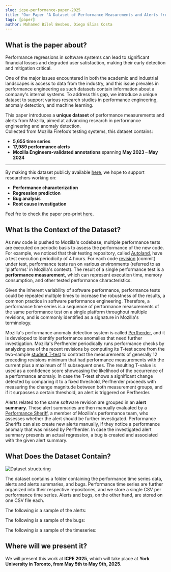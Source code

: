 ```yaml
---
slug: icpe-performance-paper-2025
title: "Our Paper 'A Dataset of Performance Measurements and Alerts from Mozilla (Data Artifact)' Accepted at ICPE'25 🎉"
tags: [paper]
author: Mohamed Bilel Besbes, Diego Elias Costa
---
```



## What is the paper about?

Performance regressions in software systems can lead to significant financial losses and degraded user satisfaction, making their early detection and mitigation critical. 

One of the major issues encountered in both the academic and industrial landscapes is access to data from the industry, and this issue prevales in performance engineering as such datasets contain information about a company's internal systems. To address this gap, we introduce a unique dataset to support various research studies in performance engineering, anomaly detection, and machine learning. 

This paper introduces a **unique dataset** of performance measurements and alerts from Mozilla, aimed at advancing research in performance engineering and anomaly detection.  
Collected from Mozilla Firefox’s testing systems, this dataset contains:  
- **5,655 time series**  
- **17,989 performance alerts**  
- **Mozilla Engineers-validated annotations** spanning **May 2023 – May 2024**  

<!--truncate-->
---

By making this dataset publicly available [here](https://doi.org/10.5281/zenodo.14642238), we hope to support researchers working on:  
- **Performance characterization**  
- **Regression prediction**  
- **Bug analysis**
- **Root cause investigation**  

Feel fre to check the paper pre-print [here](https://arxiv.org/abs/2503.16332).
## What Is the Context of the Dataset?

As new code is pushed to Mozilla's codebase, multiple performance tests are executed on periodic basis to assess the performance of the new code. For example, we noticed that their testing repository, called [Autoland](https://hg.mozilla.org/integration/autoland/), have a test execution periodicity of 4 hours.
For each code [revision](https://wiki.mercurial-scm.org/Revision) (commit) under test, performance tests run on various environments (referred to as 'platforms' in Mozilla's context). 
The result of a single performance test is a **performance measurement**, which can represent execution time, memory consumption, and other tested performance characteristics.   

Given the inherent variability of software performance, performance tests could be repeated multiple times to increase the robustness of the results, a common practice in software performance engineering.
Therefore, a performance time series is a sequence of performance measurements of the same performance test on a single platform throughout multiple revisions, and is commonly identified as a signature in Mozilla's terminology. 

Mozilla's performance anomaly detection system is called [Perfherder](https://treeherder.mozilla.org/perfherder/alerts?hideDwnToInv=1&page=1), and it is developed to identify performance anomalies that need further investigation. 
Mozilla's Perfherder periodically runs performance checks by analyzing one of the recent revisions by computing its T-test score from the two-sample [student T-test](http://jstor.org/stable/2331554) to contrast the measurements of generally 12 preceding revisions minimum that had performance measurements with the current plus a maximum of 11 subsequent ones.
The resulting T-value is used as a confidence score showcasing the likelihood of the occurrence of a performance anomaly.
In case the T-test shows a significant change detected by comparing it to a fixed threshold, Perfherder proceeds with measuring the change magnitude between both measurement groups, and if it surpasses a certain threshold, an alert is triggered on Perfherder.

Alerts related to the same software revision are grouped in an **alert summary**. These alert summaries are then manually evaluated by a [Performance Sheriff](https://firefox-source-docs.mozilla.org/testing/perfdocs/perf-sheriffing.html), a member of Mozilla's performance team, who assesses whether the alert should be further investigated. 
Performance Sheriffs can also create new alerts manually, if they notice a performance anomaly that was missed by Perfherder. 
In case the investigated alert summary presents an actual regression, a bug is created and associated with the given alert summary.

## What Does the Dataset Contain? 

![Dataset structuring](../static/img/class_diagram.png)

The dataset contains a folder containing the performance time series data, alerts and alerts summaries, and bugs. Performance time series are further organized into their respective repositories, and we store a single CSV per performance time series. Alerts and bugs, on the other hand, are stored on one CSV file each.  

The following is a sample of the alerts:  

<CSVTable filePath="https://realiselab.github.io/other/alerts_data.csv" />

The following is a sample of the bugs:

<CSVTable filePath="https://realiselab.github.io/other/bugs_data.csv" />

The following is a sample of the timeseries:  

<CSVTable filePath="https://realiselab.github.io/other/sample_timeseries_data.csv" />

## Where will we present it?

We will present this work at **ICPE 2025**, which will take place at **York University in Toronto, from May 5th to May 9th, 2025**.  